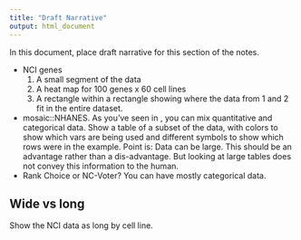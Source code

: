 ```yaml
---
title: "Draft Narrative"
output: html_document
---
```


In this document, place draft narrative for this section of the notes. 

* NCI genes
    1. A small segment of the data
    2. A heat map for 100 genes x 60 cell lines
    3. A rectangle within a rectangle showing where the data from 1 and 2 fit in the entire dataset.
* mosaic::NHANES.  As you've seen in <The Introduction>, you can mix quantitative and categorical data. Show a table of a subset of the data,  with colors to show which vars are being used and different symbols to show which rows were in the example.  Point is: Data can be large.  This should be an advantage rather than a dis-advantage.  But looking at large tables does not convey this information to the human.
* Rank Choice or NC-Voter?  You can have mostly categorical data.

## Wide vs long

Show the NCI data as long by cell line.

